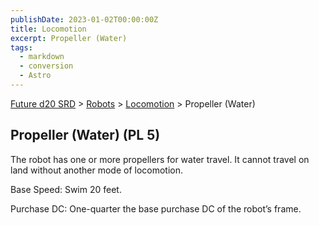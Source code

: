 ```yaml
---
publishDate: 2023-01-02T00:00:00Z
title: Locomotion
excerpt: Propeller (Water)
tags:
  - markdown
  - conversion
  - Astro
---
```






[Future d20 SRD](/#futureD20) > [Robots](future-d20-srd-robots-index) > [Locomotion](future-d20-srd-robots-locomotion-index) > Propeller (Water)




## Propeller (Water) (PL 5)


The robot has one or more propellers for water travel. It cannot travel on land without another mode of locomotion.


Base Speed: Swim 20 feet.


Purchase DC: One-quarter the base purchase DC of the robot’s frame.




